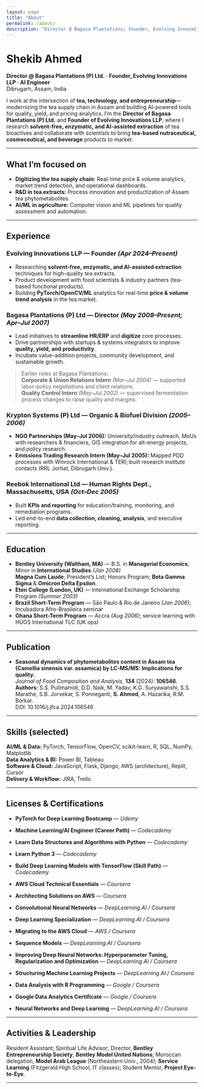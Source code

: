 ```yaml
---
layout: page
title: "About"
permalink: /about/
description: "Director @ Bagasa Plantations; Founder, Evolving Innovations LLP; AI/ML for tea & agri-supply chains."
---
```


# Shekib Ahmed

**Director @ Bagasa Plantations (P) Ltd. · Founder, Evolving Innovations LLP · AI Engineer**  
Dibrugarh, Assam, India

I work at the intersection of **tea, technology, and entrepreneurship**—modernizing the tea supply chain in Assam and building AI-powered tools for quality, yield, and pricing analytics. I’m the **Director of Bagasa Plantations (P) Ltd.** and **Founder of Evolving Innovations LLP**, where I research **solvent-free, enzymatic, and AI-assisted extraction** of tea bioactives and collaborate with scientists to bring **tea-based nutraceutical, cosmeceutical, and beverage** products to market.

---

## What I’m focused on
- **Digitizing the tea supply chain:** Real-time price & volume analytics, market trend detection, and operational dashboards.  
- **R&D in tea extracts:** Process innovation and productization of Assam tea phytometabolites.  
- **AI/ML in agriculture:** Computer vision and ML pipelines for quality assessment and automation.

---

## Experience

### Evolving Innovations LLP — Founder *(Apr 2024–Present)*
- Researching **solvent-free, enzymatic, and AI-assisted extraction** techniques for high-quality tea extracts.  
- Product development with food scientists & industry partners (tea-based functional products).  
- Building **PyTorch/OpenCV/ML** analytics for real-time **price & volume trend analysis** in the tea market.

### Bagasa Plantations (P) Ltd — Director *(May 2008–Present; Apr–Jul 2007)*
- Lead initiatives to **streamline HR/ERP** and **digitize** core processes.  
- Drive partnerships with startups & systems integrators to improve **quality, yield, and productivity**.  
- Incubate value-addition projects, community development, and sustainable growth.

> Earlier roles at Bagasa Plantations:  
> **Corporate & Union Relations Intern** *(Mar–Jul 2004)* — supported labor-policy negotiations and client relations.  
> **Quality Control Intern** *(May–Jul 2002)* — supervised fermentation process changes to raise quality and margins.

### Krypton Systems (P) Ltd — Organic & Biofuel Division *(2005–2006)*
- **NGO Partnerships (May–Jul 2006):** University/industry outreach, MoUs with researchers & financiers, GIS integration for alt-energy projects, and policy research.  
- **Emissions Trading Research Intern (May–Jul 2005):** Mapped PDD processes with Winrock International & TERI; built research institute contacts (RRL Jorhat, Dibrugarh Univ.).

### Reebok International Ltd — Human Rights Dept., Massachusetts, USA *(Oct–Dec 2005)*
- Built **KPIs and reporting** for education/training, monitoring, and remediation programs.  
- Led end-to-end **data collection, cleaning, analysis**, and executive reporting.

---

## Education
- **Bentley University (Waltham, MA)** — B.S. in **Managerial Economics**; Minor in **International Studies** *(Jan 2008)*  
  **Magna Cum Laude**; President’s List; Honors Program; **Beta Gamma Sigma** & **Omicron Delta Epsilon**.
- **Eton College (London, UK)** — International Exchange Scholarship Program *(Summer 2003)*  
- **Brazil Short-Term Program** — São Paulo & Rio de Janeiro *(Jan 2006)*; Incubadora Afro-Brasileira seminar  
- **Ghana Short-Term Program** — Accra *(Aug 2006)*; service learning with HUGS International TLC (UK ops)

---

## Publication
- **Seasonal dynamics of phytometabolites content in Assam tea (Camellia sinensis var. assamica) by LC-MS/MS: Implications for quality.**  
  *Journal of Food Composition and Analysis*, **134** (2024): **106546**.  
  **Authors:** S.S. Pulimamidi, D.D. Naik, M. Yadav, K.G. Suryawanshi, S.S. Marathe, S.B. Jorvekar, S. Ponneganti, **S. Ahmed**, A. Hazarika, R.M. Borkar.  
  DOI: 10.1016/j.jfca.2024.106546

---

## Skills (selected)
**AI/ML & Data:** PyTorch, TensorFlow, OpenCV, scikit-learn, R, SQL, NumPy, Matplotlib  
**Data Analytics & BI:** Power BI, Tableau  
**Software & Cloud:** JavaScript, Flask, Django, AWS (architecture), Replit, Cursor  
**Delivery & Workflow:** JIRA, Trello

---

## Licenses & Certifications

- **PyTorch for Deep Learning Bootcamp** — *Udemy*

- **Machine Learning/AI Engineer (Career Path)** — *Codecademy*
  
- **Learn Data Structures and Algorithms with Python** — *Codecademy*

- **Learn Python 3** — *Codecademy*

- **Build Deep Learning Models with TensorFlow (Skill Path)** — *Codecademy*

- **AWS Cloud Technical Essentials** — *Coursera*

- **Architecting Solutions on AWS** — *Coursera*

- **Convolutional Neural Networks** — *DeepLearning.AI / Coursera*

- **Deep Learning Specialization** — *DeepLearning.AI / Coursera*

- **Migrating to the AWS Cloud** — *AWS / Coursera*

- **Sequence Models** — *DeepLearning.AI / Coursera*

- **Improving Deep Neural Networks: Hyperparameter Tuning, Regularization and Optimization** — *DeepLearning.AI / Coursera*
- **Structuring Machine Learning Projects** — *DeepLearning.AI / Coursera*

- **Data Analysis with R Programming** — *Google / Coursera*

- **Google Data Analytics Certificate** — *Google / Coursera*

- **Neural Networks and Deep Learning** — *DeepLearning.AI / Coursera*

---

## Activities & Leadership
Resident Assistant; Spiritual Life Advisor; Director, **Bentley Entrepreneurship Society**; **Bentley Model United Nations**; Moroccan delegation, **Model Arab League** (Northeastern Univ., 2004); **Service Learning** (Fitzgerald High School, IT classes); Student Mentor, **Project Eye-to-Eye**.

---
